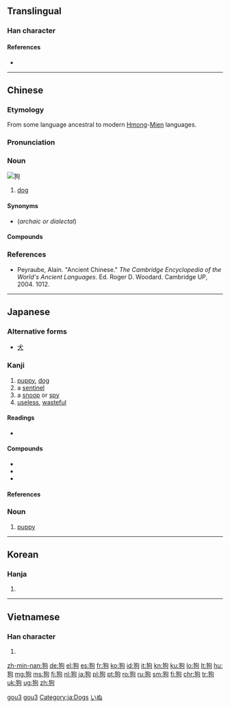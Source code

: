 {{also|豿}}
==Translingual==

===Han character===
{{Han char|rn=94|rad=犬|as=05|sn=8|four=4722<sub>0</sub>|canj=大竹心口 (KHPR)|ids=⿰[[犭]][[句]]}}

====References====
* {{Han ref|kx=0709.120|dkj=20345|dj=1121.220|hdz=21341.050|uh=72D7|ud=29399|bh=AAAF|bd=43695}}

----

==Chinese==
{{zh-forms}}

===Etymology===
From some language ancestral to modern [[Hmong]]-[[Mien]] languages.

===Pronunciation===
{{zh-pron
|m=gǒu
|c=gau2
|mn=káu/kó͘
|mn_note=kó͘ is literary
|h=pfs=kiéu
|w=2keu
|mc=y
|oc=y
|cat=n
}}

===Noun===
[[Image:YellowLabradorLooking_new.jpg|thumb|狗]]
{{zh-noun|mw=[[隻]]/[[只]]|mw2=[[条]]/[[條]]}}

# {{context|Beginning Mandarin|lang=zh|sort=gou3}} [[dog]]

====Synonyms====
* {{zh-l|犬}} (''archaic or dialectal'')

====Compounds====
{{der3
| {{zh-l|狗寶}}
| {{zh-l|狗吃屎}}
| {{zh-l|狗膽包天}}
| {{zh-l|狗苟蠅營}}
| {{zh-l|狗急跳牆}}
| {{zh-l|狗命}}
| {{zh-l|狗拿耗子}}
| {{zh-l|狗刨}}, {{zh-l|狗刨兒}}
| {{zh-l|狗皮膏藥}}
| {{zh-l|狗屁}}
| {{zh-l|狗屁不通}}
| {{zh-l|狗肉}}
| {{zh-l|狗屎堆}}
| {{zh-l|狗頭軍師}}
| {{zh-l|狗腿子}}
| {{zh-l|狗窩}}
| {{zh-l|狗熊}}
| {{zh-l|狗血噴頭}}
| {{zh-l|狗眼看人低}}
| {{zh-l|狗咬}}
| {{zh-l|狗咬狗}}
| {{zh-l|狗崽子}}
| {{zh-l|狗子}}
| {{zh-l|狗嘴吐部出象牙}}
| {{zh-l|狗仗人勢}}
| {{zh-l|看家狗}}
| {{zh-l|獵狗}}
| {{zh-l|落水狗}}
| {{zh-l|魚狗}}
| {{zh-l|母狗}}
| {{zh-l|狗改不了吃屎}}
}}

===References===
* Peyraube, Alain. "Ancient Chinese." ''The Cambridge Encyclopedia of the World's Ancient Languages''. Ed. Roger D. Woodard. Cambridge UP, 2004. 1012.

[[Category:zh:Dogs|gou3]]
[[Category:zh:Mammals|gou3]]

----

==Japanese==

===Alternative forms===
* [[犬]]

===Kanji===
{{ja-kanji|grade=uc|rs=犬05}}

# [[puppy]], [[dog]]
# a [[sentinel]]
# a [[snoop]] or [[spy]]
# [[useless]], [[wasteful]]

====Readings====
* {{ja-readings|kanon=[[こう]] (kō)|goon=[[く]] (ku)|kun=[[いぬ]] (inu)}}

====Compounds====
* {{ja-r|狗肉|くにく|gloss=dog meat}}
* {{ja-r|狗鷲|いぬわし|gloss=[[golden eagle]]}}
* {{ja-r|天狗|てんぐ|gloss=long-nosed [[goblin]]; [[braggart]]}}

====References====
{{ja-kref
|jis= 3669
|ku= 2273
|shift= 72D7
|euc= B6E9
|freq= ''not ranked''
|nelson= 2875
|newnelson= 3565
|halpern= 345
|kld=''not listed''
|heisig= 2341
|tuttle= 3g5.5
}}

===Noun===
{{ja-noun|いぬ}}

# [[puppy]]

[[Category:ja:Dogs]]
[[Category:ja:Mammals|いぬ]]

----

==Korean==

===Hanja===
{{ko-hanja|hangeul=구|eumhun=|mr=ku|y=kwu}}

# {{defn|lang=ko|sort=犬05}}

----

==Vietnamese==

===Han character===
{{vi-hantu|[[cẩu]]|rs=犬05}}

# {{defn|lang=vi|sort=犬05}}

[[zh-min-nan:狗]]
[[de:狗]]
[[el:狗]]
[[es:狗]]
[[fr:狗]]
[[ko:狗]]
[[id:狗]]
[[it:狗]]
[[kn:狗]]
[[ku:狗]]
[[lo:狗]]
[[lt:狗]]
[[hu:狗]]
[[mg:狗]]
[[ms:狗]]
[[fj:狗]]
[[nl:狗]]
[[ja:狗]]
[[pl:狗]]
[[pt:狗]]
[[ro:狗]]
[[ru:狗]]
[[sm:狗]]
[[fi:狗]]
[[chr:狗]]
[[tr:狗]]
[[uk:狗]]
[[ug:狗]]
[[zh:狗]]